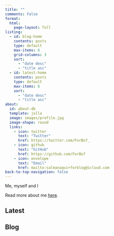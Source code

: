 ```yaml
---
title: ""
comments: False
format:
  html:
    page-layout: full
listing:
  - id: blog-home
    contents: posts
    type: default
    max-items: 6
    grid-columns: 3
    sort: 
      - "date desc"
      - "title asc"
  - id: latest-home
    contents: posts
    type: default
    max-items: 6
    sort: 
      - "date desc"
      - "title asc"
about:
  id: about-db
  template: jolla
  image: images/profile.jpg
  image-shape: round
  links:
    - icon: twitter
      text: "Twitter"
      href: https://twitter.com/ForBo7_
    - icon: github
      text: "GitHub"
      href: https://github.com/ForBo7
    - icon: envelope
      text: "Email"
      href: mailto:salmanaqvi+forblog@icloud.com
back-to-top-navigation: false
---
```


:::{#about-db}

  Me, myself and I 

  Read more about me [here](about.qmd).

:::

:::::{.grid}

::::{.g-col-12 .g-col-md-6}
## Latest
:::{#latest-home}
:::
::::

::::{.g-col-12 .g-col-md-6}
## Blog
:::{#blog-home}
:::
::::

:::::